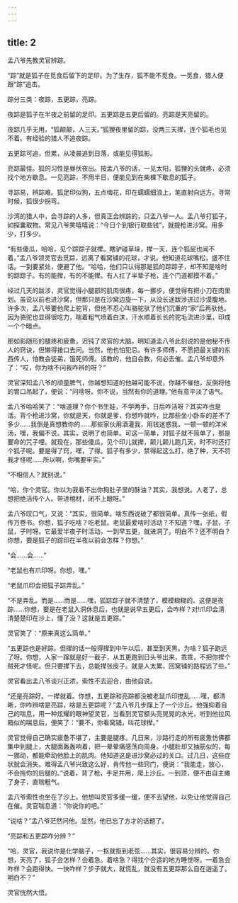 ```yaml
---
---
---
```

title: 2
---



孟八爷先教灵官辨踪。

“踪”就是狐子在觅食后留下的足印。为了生存，狐不能不觅食。一觅食，猎人便跟“踪”追击。

踪分三类：夜踪，五更踪，亮踪。

夜踪是狐子在半夜之前留的足印。五更踪是五更后留的。亮踪是天亮留的。

夜踪几乎无用，“狐颠颠，人三天。”狐狸夜里留的踪，没两三天撵，连个狐毛也见不着。有经验的猎人不追夜踪。

五更踪可追，但累，从凌晨追到日落，或能见得狐影。

亮踪最佳。狐的习性是昼伏夜出。按孟八爷的话，一见太阳，狐狸的头就疼，必须找个地方歇息。一见亮踪，不用半日，便能见到在柴棵下歇息的狐子。

寻踪易，辨踪难。狐足印似狗，五点梅花，印在蠕蠕细浪上，笔直射向远方。寻常时候，狐很少拐弯。

沙湾的猎人中，会寻踪的人多，但真正会辨踪的，只孟八爷一人。孟八爷打狐子，如探囊取物。常见八爷笑嘻嘻说：“今日个到银行取些钱”，就提枪进沙窝。用多少，打多少。

“有些傻瓜，哈哈，见个踪踪子就撵。瞎驴碰草垛，撵一天，连个狐屁也闻不着。”孟八爷领灵官去觅踪，远离了看窝铺的花球，才说。他知道花球嘴松，盛不住话。一到要紧处，便避了他。“哈哈，他们只认得那是狐的踪踪子，却不知是啥时的踪踪子。有的能撵，有的不能撵。有人扛了半辈子枪，连个门道都摸不着。”

经过几天的跋涉，灵官觉得小腿部的肌肉很疼，每一挪步，便觉得有把小刀在肉里划。虽说以前也进沙窝，但那只是在沙窝边旋一下，从没长途跋涉进过沙漠腹地。许多次，孟八爷要他爬上驼背，但他不忍心叫骆驼驮了他们沉重的“家”后再驮他。因为骆驼也显得很吃力，喘着粗气喷着白沫，汗水顺着长长的驼毛流进沙里，印成一个个暗点。

那如影随形的腿疼和疲惫，迟钝了灵官的大脑。明知道孟八爷此刻说的是他秘不传人的窍诀，但懒得接口去问。当然，他也怕犯忌。有许多师傅，不愿把最关键的东西传人，怕教会徒弟，饿死师傅。该教的，他自会教，何必去催。孟八爷却意外了：“哎，你为啥不问我咋辨的呀？”

灵官深知孟八爷的顽童脾气，你越想知道的他越可能不说，你越不催他，反倒将他的胃口吊起了，便说：“问啥呀。你不说，当然有你的道理。”他有意平淡了语气。

孟八爷哈哈笑了：“啥道理？你个书生娃，不学两手，日后咋活呀？其实咋也是活。背个枪进沙窝，你就是天，你就是爹，你想咋就咋，比那些坐小卧车的差不了多少……我倒是真想教你的……那些家伙用酒灌我，用钱迷惑我，一顿一顿的洋米汤，嘿，我偏不说。其实，说明了也简单。可这一简单，对狐子就不简单了，那是要命的咒子哩。就现在，那些傻瓜，见个印儿就撵，颠儿颠儿跑几天，时不时还打个狐子呢。要是得了窍，嘿，了得。狐子有多少，禁得起这么打，绝了种，天不罚我才怪呢……所以啊，你嘴要牢实。”

“不相信人？就别说。”

“哈，你个灵官。你以为我看不出你狗肚子里的酥油？其实，我想说。人老了，总想把绝活传个人。带进棺材，闭不上眼呀。”

孟八爷叹口气，又说：“其实，很简单。啥东西说破了都很简单。真传一张纸，假传万卷书。你想，狐子吃啥？吃老鼠。老鼠最爱啥时活动？不知道？嘿，子鼠，子鼠，子时呀。它最爱半夜子时活动，一到早五更，就进洞了。明白不？还不明白？你想，要是狐子的踪印在半夜以前会怎样？你想。”

“会……会……”

“老鼠也有爪印呀。你想，嘿。”

“老鼠爪印会把狐子踪弄乱。”

“不是弄乱。而是……而是……嘿，狐踪踪子就不清楚了，模模糊糊的。这便是夜踪……你想，要是在老鼠入洞休息后，也就是说早五更后，会咋样？对!爪印会清清楚楚印在沙上，懂了没？这就是五更踪。”

灵官笑了：“原来真这么简单。”

“五更踪也是好踪。但撵的话一般得撵到中午以后，甚至到天黑。为啥？狐子跑远了呀。你想，人家一蹿就是好一截子，从五更跑到日头爷出来，乖乖，不把你撵个贼死才怪呢。但只要撵下去，总能撵张皮子。就是人太累，回窝铺的路程远了些。”

灵官看出孟八爷谈兴正浓，索性不去迎合，由他自说。

“还是亮踪好。一撵就着。你想，五更踪和亮踪都没被老鼠爪印搅乱……嘿，都清晰，你咋辨啥是亮踪，啥是五更踪呢？”孟八爷几步蹿上了一个沙丘。他强抑着自己的喘息，用一种炫耀的眼神望灵官，当看到灵官额头亮晃晃的水光，听到他拉风箱似的喘息后，便笑了：“要不，你看窝铺，叫花球撵。”

灵官觉得自己确实疲惫不堪了，主要是腿疼。几日来，沙路行走的所有疲惫仿佛都集中到腿上，大腿面轰轰响着，把一晕晕痛感荡向周身。小腿肚却又抽筋似的，每一挪动，都能牵动他脸上的肌肉。他知道这是进沙窝必过的关口。过几日，这些症状就会消失。难得孟八爷兴致这么好，肯传他一些窍门，便说：“我能走，放心，不会拖你的后腿的。”说着，背了枪，手足并用，爬上沙丘。一到顶，便不由自主瘫了身子，直喘粗气。

孟八爷索性也坐在了沙上。他想叫灵官多缓一缓，便不去望他，以免让他觉得自己在催。灵官喘息道：“你说你的吧。”

“说啥？”孟八爷茫然问他。显然，他已忘了方才的话题了。

“亮踪和五更踪咋分辨？”

“哈，灵官，我说你是化学脑子，一抠就抠到老弦……其实，很容易分辨的。你想，天亮了，狐子会怎样？会着急。着啥急？得找个合适的地方睡觉呀。一着急会咋样？会跑得快。一快咋样？步子就大，就慌乱，就没有五更踪那么自在逍遥了。明白不？”

灵官恍然大悟。